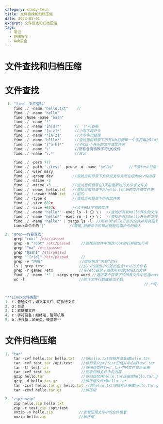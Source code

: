 ```yaml
---
category: study-tech
title: 文件查找和归档压缩
date: 2023-05-01
excerpt: 文件查找和归档压缩
tags:
  - 笔记
  - 网络安全
  - Web安全
---
```

# 文件查找和归档压缩

# 文件查找

```jsx
 1. "find——文件查找"
	find ./ -name "hello.txt"    //
	find ./ -name "hello"
	find /home -name "bash"
	find ./ -name "*"
	find ./ -name "[h|d]*"      // '|'可省略
	find ./ -name "[a-z]*"      //小写字母开头
	find ./ -name "*[A-Z]"      //大写字母结尾
	find ./ -name "h?llo*"      //查找当前目录下所有以h后面带一个字符再加llo开头的文件或文件夹
	find ./ -name "[^a-h]*"     //不以a-h开头的文件或文件夹
	find ./ -name '\'           //所有含有特殊字符\的文件
	find ./ -name '\.*'         //转义
	
	find ./ -perm 777
	find ./ -path "./test" -prune -o -name "hello"       //不查test目录
	find ./ -user mary
	find ./ -group dev         //查找当前目录下文件或文件夹所在组为dev的内容
	find ./ -mtime -3
	find ./ -mtime +3          //查找当前目录在3天前更新过的文件或文件夹
	find ./ -newer hello.txt   //查找当前目录下比hello.txt新的文件或文件夹
	find ./ !-newer hhhh.txt   //旧的
	find ./ -type d            //查找当前目录下所有文件夹
	find ./ -size 602c
	find ./ -size +602c        //大于602字节的文件
	find ./ -name "hello*" -exec ls -l {} \；  //查找所有以hello开头的文件并将其细节显示出来
	find ./ -name "hello*" -exec rm -l {} \；  //查找所有以hello开头的文件并将其删除
	find ./ -name "hello*" | xargs ls -l  //所有以hello开头的文件并将其细节显示出来
	Linux命令中的'|'           //管道,前面命令的输出就是后面命令的输入

2. "grep——内容查找"
	grep "root" /etc/passwd
	grep -n "root" /etc/passwd     //查找到文件中包含root的行并输出行号
	grep "^ma" /etc/passwd
	grep "bash$" /etc/passwd
	grep "^[r|d]" /etc/passwd      //
	grep -v "内容"                 //排除包含“内容”的行
	ls | grep test                //从ls的输出中过滤出包含test的文件名
	grep -r games /etc            //在/etc目录下查找所有含games的文件
	find ./ -name "*" | xargs grep word //遍历某个目录下的所有文件中包含word的文件
	wc -l                         //统计文件行数或输出个数 
																//-c或--bytes或--chars只显示Bytes数；-l或--lines显示行数；-w或--words只显示字数；若不指定参数，则统计所有信息
	
```

```jsx
"**Linux文件类型"
1. f：普通文件；如文本文件、可执行文件
2. d：目录
3. I：软链接文件
4. c：字符设备；如终端、磁带机等
5. b：块设备；如光盘、硬盘等**
```

# 文件归档压缩

```jsx
1. "tar"
	tar -cvf hello.tar hello.txt   //将hello.txt归档并命名成hello.tar
	tar -cvf test.tar /opt/test    //将目录/opt/test归档并命名成test.tar
	tar -tf test.tar               //将归档文件test.tar中的文件显示出来
	tar -xvf test.tar              //提取归档文件中的内容
	gzip hello.tar                 //将归档文件hello.tar压缩成hello.tar.gz
	gzip -d hello.tar.gz           //解压缩文件成hello.tar
	tar -zcvf hello.tar.gz hello.txt //将hello.txt归档并压缩成hello.tar.gz
	tar -zxvf hello.tar.gz         //解压缩

2. "zip/unzip"
	zip hello.zip hello.txt
	zip -r test.zip /opt/test
	unzip -v hello.zip            //查看压缩文件中的文件信息
	unzip hello.zip               //解压缩
```
